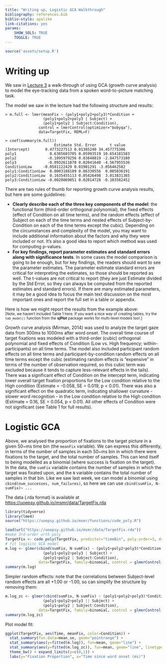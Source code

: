 ```yaml
---
title: "Writing up, Logistic GCA Walkthrough"
bibliography: references.bib
biblio-style: apalike
link-citations: yes
params: 
    SHOW_SOLS: TRUE
    TOGGLE: TRUE
---
```


```r
source('assets/setup.R')
```


# Writing up

We saw in [Lecture 3](https://uoepsy.github.io/msmr/lectures/msmr_lec03_NonLinearLDA.html#27) a walk-through of using GCA (growth curve analysis) to model the eye-tracking data from a spoken word-to-picture matching task.  
  
The model we saw in the lecture had the following structure and results:

```
> m.full <- lmer(meanFix ~ (poly1+poly2+poly3)*Condition + 
                 (poly1+poly2+poly3 | Subject) + 
                 (poly1+poly2 | Subject:Condition), 
               control = lmerControl(optimizer="bobyqa"),
               data=TargetFix, REML=F)

> coef(summary(m.full))
                      Estimate Std. Error      t value
(Intercept)       0.4773227513 0.01385240 34.457775306
poly1               0.6385603705 0.05993519 10.654181583
poly2              -0.1095979256 0.03848819 -2.847573180
poly3              -0.0932611870 0.02041640 -4.567955536
ConditionLow     -0.0581122429 0.01901291 -3.056462582
poly1:ConditionLow  0.0003188189 0.06330556  0.005036191
poly2:ConditionLow  0.1635455113 0.05426498  3.013831365
poly3:ConditionLow -0.0020869051 0.02014728 -0.103582452
```

There are two rules of thumb for reporting growth curve analysis results, but here are some guidelines:  

+ **Clearly describe each of the three key components of the model**: the functional form (third-order orthogonal polynomial), the fixed effects (effect of Condition on all time terms), and the random effects (effect of Subject on each of the time terms and nested effects of Subject-by-Condition on each of the time terms except the cubic). Depending on the circumstances and complexity of the model, you may want to include additional information about the factors and why they were included or not. It's also a good idea to report which method was used for computing p-values.  
+ **For key findings, report parameter estimates and standard errors along with significance tests**. In some cases the model comparison is going to be enough, but for key findings, the readers should want to see the parameter estimates. The parameter estimate standard errors are critical for interpreting the estimates, so those should be reported as well. The t-values are not critical to report (they are just Estimate divided by the Std Error, so they can always be computed from the reported estimates and standard errors). If there are many estimated parameters, it may be a good idea to focus the main text discussion on the most important ones and report the full set in a table or appendix.  
  
  
Here is how we might report the results from the example above:  
<small>[Note, we haven't included Table 1 here. If you want a nice way of creating tables, try the `tab_model()` function from the **sjPlot** package works for multi-level models too!.]</small>

:::frame
Growth curve analysis (Mirman, 2014) was used to analyze the target gaze data from 300ms to 1000ms after word onset. The overall time course of target fixations was modeled with a third-order (cubic) orthogonal polynomial and fixed effects of Condition (Low vs. High frequency; within-participants) on all time terms. The model also included participant random effects on all time terms and participant-by-condition random effects on all time terms except the cubic (estimating random effects is “expensive” in terms of the number of observation required, so this cubic term was excluded because it tends to capture less-relevant effects in the tails). There was a significant effect of Condition on the intercept term, indicating lower overall target fixation proportions for the Low condition relative to the High condition (Estimate = -0.058, SE = 0.019, p < 0.01). There was also a significant effect on the quadratic term, indicating shallower curvature - slower word recognition - in the Low condition relative to the High condition (Estimate = 0.16, SE = 0.054, p < 0.01). All other effects of Condition were not significant (see Table 1 for full results).

:::

# Logistic GCA

Above, we analysed the proportion of fixations to the target picture in a given 50~ms time bin (the `meanFix` variable). We can express this differently, in terms of the number of samples in each 50~ms bin in which there were fixations to the target, and the total number of samples. This can lend itself to being modelled as a binomial (where success is fixation on the target). 
<br>
In the data, the `sumFix` variable contains the number of samples in which the target was fixated upon, and the `N` variable contains the total number of samples in that bin. Like we saw last week, we can model a binomial using `cbind(num_successes, num_failures)`, so here we can use `cbind(sumFix, N-sumFix)~ ...`

The data (.rda format) is available at [https://uoepsy.github.io/msmr/data/TargetFix.rda](https://uoepsy.github.io/msmr/data/TargetFix.rda)  

```r
library(tidyverse)
library(lme4)
source("https://uoepsy.github.io/msmr/functions/code_poly.R")
```

```r
load(url("https://uoepsy.github.io/msmr/data/TargetFix.rda"))
#make 3rd-order orth poly
TargetFix <- code_poly(TargetFix, predictor="timeBin", poly.order=3, draw.poly=F)
# fit logisitc GCA model
m.log <- glmer(cbind(sumFix, N-sumFix) ~ (poly1+poly2+poly3)*Condition +
                 (poly1+poly2+poly3 | Subject) +
                 (poly1+poly2 | Subject:Condition),
               data=TargetFix, family=binomial, control = glmerControl(optimizer = "bobyqa"))
summary(m.log)
```

Simpler random effects: note that the correlations between Subject-level random effects are all +1.00 or -1.00, so can simplify the structure by removing them:  

```r
m.log_zc <- glmer(cbind(sumFix, N-sumFix) ~ (poly1+poly2+poly3)*Condition +
                 (poly1+poly2+poly3 || Subject) +
                 (poly1+poly2 | Subject:Condition),
               data=TargetFix, family=binomial, control = glmerControl(optimizer = "bobyqa"))
summary(m.log_zc)
```

Plot model fit:  

```r
ggplot(TargetFix, aes(Time, meanFix, color=Condition)) +
  stat_summary(fun.data=mean_se, geom="pointrange") +
  stat_summary(aes(y=fitted(m.log)), fun=mean, geom="line") +
  stat_summary(aes(y=fitted(m.log_zc)), fun=mean, geom="line", linetype="dashed") +
  theme_bw() + expand_limits(y=c(0,1)) + 
  labs(y="Fixation Proportion", x="Time since word onset (ms)")
```


